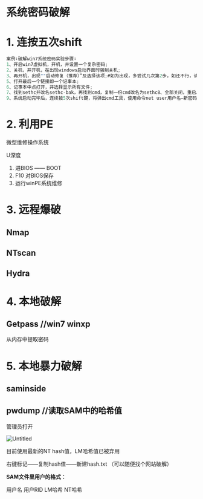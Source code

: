 # 系统密码破解

# 1. 连按五次shift

```c
案例∶破解win7系统密码实验步骤∶
1、开启win7虚拟机，开机，并设置一个复杂密码;
2、关机，并开机，在出现windows启动界面时强制关机;
3、再开机，出现""启动修复（推荐）”及选择该项;#如为出现，多尝试几次第2步，如还不行，请换其他方法4、出现系统还原提示，点击取消，等待几分钟后，会出现问题原因，点击查看详细信息;
5、打开最后一个链接即一个记事本;
6、记事本中点打开，并选择显示所有文件;
7、找到sethc并改名sethc-bak，再找到cmd，复制一份cmd改名为sethc8、全部关闭，重启。
9、系统启动完毕后，连续按5次shift键，将弹出cmd工具，使用命令net user用户名―新密码，将当前用户密码修改掉即可，或者另外建立1个用户，并提升为管理员，注销后，可再删除新建的用户，这样的好处为不修改当前用户的密码即可登录系统.
```

# 2. 利用PE

微型维修操作系统

U深度

1.  进BIOS —— BOOT
2. F10 对BIOS保存
3. 运行winPE系统维修

# 3. 远程爆破

## Nmap

## NTscan

## Hydra

# 4. 本地破解

## Getpass    //win7 winxp

从内存中提取密码

# 5. 本地暴力破解

## saminside

## pwdump   //读取SAM中的哈希值

管理员打开

![Untitled](Untitled%2056.png)

目前使用最新的NT hash值，LM哈希值已被弃用

右键标记——复制hash值——新建hash.txt   （可以随便找个网站破解）

**SAM文件里用户的格式：**

用户名  用户RID LM哈希 NT哈希